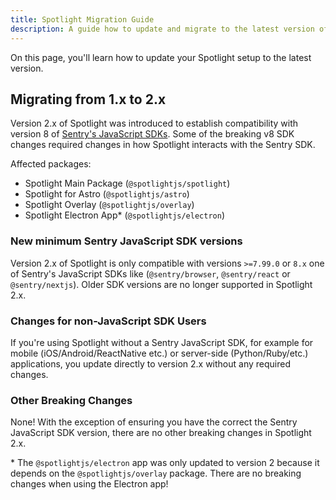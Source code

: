 ```yaml
---
title: Spotlight Migration Guide
description: A guide how to update and migrate to the latest version of Spotlight versions
---
```


On this page, you'll learn how to update your Spotlight setup to the latest version.

## Migrating from 1.x to 2.x

Version 2.x of Spotlight was introduced to establish compatibility with version 8 of [Sentry's JavaScript SDKs](https://docs.sentry.io/platforms/javascript/).
Some of the breaking v8 SDK changes required changes in how Spotlight interacts with the Sentry SDK. 

Affected packages:
- Spotlight Main Package (`@spotlightjs/spotlight`) 
- Spotlight for Astro (`@spotlightjs/astro`) 
- Spotlight Overlay (`@spotlightjs/overlay`)
- Spotlight Electron App* (`@spotlightjs/electron`)

### New minimum Sentry JavaScript SDK versions

Version 2.x of Spotlight is only compatible with versions `>=7.99.0` or `8.x` one of Sentry's JavaScript SDKs like (`@sentry/browser`, `@sentry/react` or `@sentry/nextjs`). 
Older SDK versions are no longer supported in Spotlight 2.x. 

### Changes for non-JavaScript SDK Users

If you're using Spotlight without a Sentry JavaScript SDK, for example for mobile (iOS/Android/ReactNative etc.) or server-side (Python/Ruby/etc.) applications, you update directly to version 2.x without any required changes.

### Other Breaking Changes

None! With the exception of ensuring you have the correct the Sentry JavaScript SDK version, there are no other breaking changes in Spotlight 2.x. 

\* The `@spotlightjs/electron` app was only updated to version 2 because it depends on the `@spotlightjs/overlay` package. There are no breaking changes when using the Electron app!